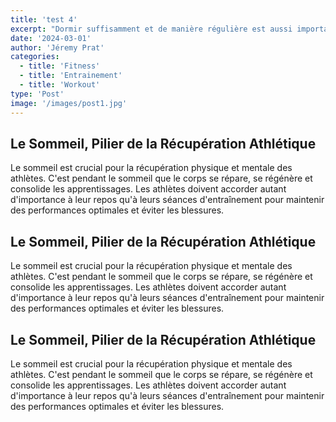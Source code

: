 ```yaml
---
title: 'test 4'
excerpt: "Dormir suffisamment et de manière régulière est aussi important que l'entraînement lui-même pour les athlètes de haut niveau."
date: '2024-03-01'
author: 'Jéremy Prat'
categories:
  - title: 'Fitness'
  - title: 'Entrainement'
  - title: 'Workout'
type: 'Post'
image: '/images/post1.jpg'
---
```


<h2>Le Sommeil, Pilier de la Récupération Athlétique</h2>

<p>
  Le sommeil est crucial pour la récupération physique et mentale des athlètes.
  C'est pendant le sommeil que le corps se répare, se régénère et consolide les
  apprentissages. Les athlètes doivent accorder autant d'importance à leur repos
  qu'à leurs séances d'entraînement pour maintenir des performances optimales et
  éviter les blessures.
</p>

<h2>Le Sommeil, Pilier de la Récupération Athlétique</h2>

<p>
  Le sommeil est crucial pour la récupération physique et mentale des athlètes.
  C'est pendant le sommeil que le corps se répare, se régénère et consolide les
  apprentissages. Les athlètes doivent accorder autant d'importance à leur repos
  qu'à leurs séances d'entraînement pour maintenir des performances optimales et
  éviter les blessures.
</p>

<h2>Le Sommeil, Pilier de la Récupération Athlétique</h2>

<p>
  Le sommeil est crucial pour la récupération physique et mentale des athlètes.
  C'est pendant le sommeil que le corps se répare, se régénère et consolide les
  apprentissages. Les athlètes doivent accorder autant d'importance à leur repos
  qu'à leurs séances d'entraînement pour maintenir des performances optimales et
  éviter les blessures.
</p>
